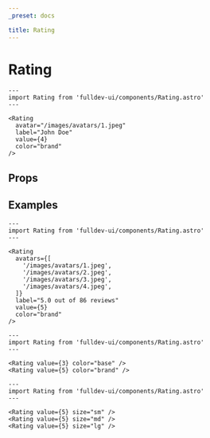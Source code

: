 ```yaml
---
_preset: docs

title: Rating
---
```


# Rating


```astro live
---
import Rating from 'fulldev-ui/components/Rating.astro'
---

<Rating
  avatar="/images/avatars/1.jpeg"
  label="John Doe"
  value={4}
  color="brand"
/>
```

## Props

<PropsTable />

## Examples

```astro live
---
import Rating from 'fulldev-ui/components/Rating.astro'
---

<Rating
  avatars={[
    '/images/avatars/1.jpeg',
    '/images/avatars/2.jpeg',
    '/images/avatars/3.jpeg',
    '/images/avatars/4.jpeg',
  ]}
  label="5.0 out of 86 reviews"
  value={5}
  color="brand"
/>
```

```astro live
---
import Rating from 'fulldev-ui/components/Rating.astro'
---

<Rating value={3} color="base" />
<Rating value={5} color="brand" />
```

```astro live
---
import Rating from 'fulldev-ui/components/Rating.astro'
---

<Rating value={5} size="sm" />
<Rating value={5} size="md" />
<Rating value={5} size="lg" />
```
